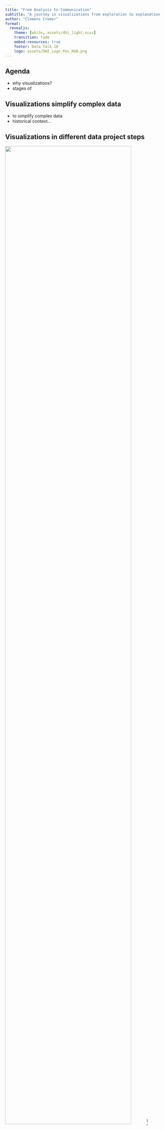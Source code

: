 ```yaml
---
title: "From Analysis to Communication"
subtitle: "A journey in visualizations from exploration to explanation of data"
author: "Clemens Cremer"
format: 
  revealjs:
    theme: [white, assets/dhi_light.scss]
    transition: fade
    embed-resources: true
    footer: Data Talk 18
    logo: assets/DHI_Logo_Pos_RGB.png
---
```




## Agenda
* why visualizations?
* stages of 


## Visualizations simplify complex data

::: {.incremental}
* to simplify complex data
* historical context...
:::


## Visualizations in different data project steps

<img src="images/data_wrangling_marathon.png" width="90%" />
^[Dykes, B. Effective Data Storytelling: How to Drive Change With Data, Narrative and Visuals. Published by Wiley, 2019.]





## Summary

::: {.incremental}
* Interactivity is very cool for exploration
* Be vary how you exhaust the audiences attention
* guide your audience with
  * colors
  * structure
  * highlights
* keep it neat
:::

# Test for template
- https://github.com/DHI/datatalks
- font Default Aa
- font [Arial Aa]{style="font-family: Arial"} Aa
- font [Karbon Aa]{style="font-family: Karbon Regular"} Aa
